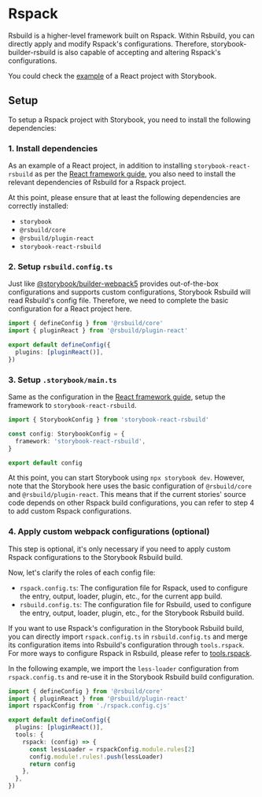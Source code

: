 
# Rspack

Rsbuild is a higher-level framework built on Rspack. Within Rsbuild, you can directly apply and modify Rspack's configurations. Therefore, storybook-builder-rsbuild is also capable of accepting and altering Rspack's configurations.

You could check the [example](https://github.com/rspack-contrib/storybook-rsbuild/tree/main/sandboxes/rspack-react-18) of a React project with Storybook.

## Setup

To setup a Rspack project with Storybook, you need to install the following dependencies:

### 1. Install dependencies

As an example of a React project, in addition to installing `storybook-react-rsbuild` as per the [React framework guide](/guide/framework/react), you also need to install the relevant dependencies of Rsbuild for a Rspack project.

<PackageManagerTabs command="install @rsbuild/core @rsbuild/plugin-react -D" />

At this point, please ensure that at least the following dependencies are correctly installed:

- `storybook`
- `@rsbuild/core`
- `@rsbuild/plugin-react`
- `storybook-react-rsbuild`

### 2. Setup `rsbuild.config.ts`

Just like [@storybook/builder-webpack5](https://storybook.js.org/docs/builders/webpack#import-a-custom-webpack-configuration) provides out-of-the-box configurations and supports custom configurations, Storybook Rsbuild will read Rsbuild's config file. Therefore, we need to complete the basic configuration for a React project here.

```ts title=rsbuild.config.ts
import { defineConfig } from '@rsbuild/core'
import { pluginReact } from '@rsbuild/plugin-react'

export default defineConfig({
  plugins: [pluginReact()],
})
```

### 3. Setup `.storybook/main.ts`

Same as the configuration in the [React framework guide](/guide/framework/react.html#setup-storybookmaints), setup the framework to `storybook-react-rsbuild`.

```ts title=.storybook/main.ts
import { StorybookConfig } from 'storybook-react-rsbuild'

const config: StorybookConfig = {
  framework: 'storybook-react-rsbuild',
}

export default config
```

At this point, you can start Storybook using `npx storybook dev`. However, note that the Storybook here uses the basic configuration of `@rsbuild/core` and `@rsbuild/plugin-react`. This means that if the current stories' source code depends on other Rspack build configurations, you can refer to step 4 to add custom Rspack configurations.

### 4. Apply custom webpack configurations (optional)

This step is optional, it's only necessary if you need to apply custom Rspack configurations to the Storybook Rsbuild build.

Now, let's clarify the roles of each config file:

- `rspack.config.ts`: The configuration file for Rspack, used to configure the entry, output, loader, plugin, etc., for the current app build.
- `rsbuild.config.ts`: The configuration file for Rsbuild, used to configure the entry, output, loader, plugin, etc., for the Storybook Rsbuild build.

If you want to use Rspack's configuration in the Storybook Rsbuild build, you can directly import `rspack.config.ts` in `rsbuild.config.ts` and merge its configuration items into Rsbuild's configuration through `tools.rspack`. For more ways to configure Rspack in Rsbuild, please refer to [tools.rspack](https://rsbuild.dev/config/tools/rspack).

In the following example, we import the `less-loader` configuration from `rspack.config.ts` and re-use it in the Storybook Rsbuild build configuration.

```ts title=rspack.config.ts {3,7-13}
import { defineConfig } from '@rsbuild/core'
import { pluginReact } from '@rsbuild/plugin-react'
import rspackConfig from './rspack.config.cjs'

export default defineConfig({
  plugins: [pluginReact()],
  tools: {
    rspack: (config) => {
      const lessLoader = rspackConfig.module.rules[2]
      config.module!.rules!.push(lessLoader)
      return config
    },
  },
})
```
